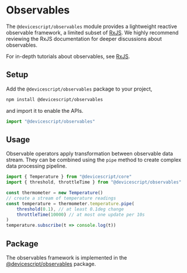 # Observables

The `@devicescript/observables` module provides a lightweight reactive observable framework, a limited subset of [RxJS](https://rxjs.dev).
We highly recommend reviewing the RxJS documentation for deeper discussions about observables.

For in-depth tutorials about observables, see [RxJS](https://rxjs.dev/).

## Setup

Add the `@devicescript/observables` package to your project,

```bash npm2yarn
npm install @devicescript/observables
```

and import it to enable the APIs.

```ts skip
import "@devicescript/observables"
```

## Usage

Observable operators apply transformation between observable data stream. They can be combined using the `pipe`
method to create complex data processing pipeline.

```ts
import { Temperature } from "@devicescript/core"
import { threshold, throttleTime } from "@devicescript/observables"

const thermometer = new Temperature()
// create a stream of temperature readings
const temperature = thermometer.temperature.pipe(
    threshold(0.1), // at least 0.1deg change
    throttleTime(10000) // at most one update per 10s
)
temperature.subscribe(t => console.log(t))
```

## Package

The observables framework is implemented in the [@devicescript/observables](https://www.npmjs.com/package/@devicescript/observables) package.
